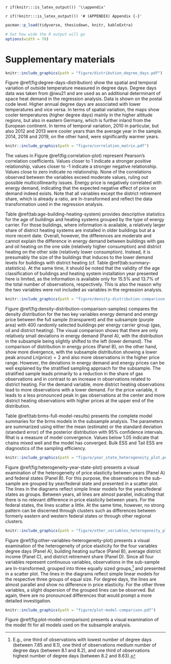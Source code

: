 <!--
Appendix
-->

`r if(knitr:::is_latex_output()) '\\appendix'`

`r if(!knitr:::is_latex_output()) '# (APPENDIX) Appendix {-}'` 

```r
pacman::p_load(tidyverse, thesisdown, knitr, kableExtra)

# Set how wide the R output will go
options(width = 70)
```

# Supplementary materials

\singlespacing
\newpage

```r
knitr::include_graphics(path = "figure/distribution_degree_days.pdf")
```


\noindent
Figure \@ref(fig:degree-days-distribution) show the spatial and temporal variation of outside temperature measured in degree days. Degree days data was taken from @iwu21 and are used as an additional determinant of space heat demand in the regression analysis. Data is shown on the postal code level. Higher annual degree days are associated with lower temperatures and vice versa. In terms of spatial variation, the maps show cooler temperatures (higher degree days) mainly in the higher altitude regions, but also in eastern Germany, which is further inland from the European continent. In terms of temporal variation, 2010 in particular, but also 2012 and 2013 were cooler years than the average year in the sample. 2014, 2018 and 2019, on the other hand, were significantly warmer years.

\newpage

```r
knitr::include_graphics(path = "figure/correlation_matrix.pdf")
```
\noindent
The values in Figure \@ref(fig:correlation-plot) represent Pearson's correlation coefficients. Values closer to 1 indicate a stronger positive relationship, values closer to -1 indicate a stronger negative relationship. Values close to zero indicate no relationship. None of the correlations observed between the variables exceed moderate values, ruling out possible multicollinearity issues. Energy price is negatively correlated with energy demand, indicating that the expected negative effect of price on demand indeed exists. Note that all variables except the district retirement share, which is already a ratio, are ln-transformed and reflect the data transformation used in the regression analysis.

\newpage


\begin{table}[]
\centering
\caption{Descriptive statistics for age of buildings and heating systems}
\label{tab:age-building-heating-system}
\resizebox{\textwidth}{!}{%
\begin{tabular}{@{}lllll@{}}
\toprule
Variable &
  \begin{tabular}[c]{@{}l@{}}Overall\\ N = 2,718,246\end{tabular} &
  \begin{tabular}[c]{@{}l@{}}Gas\\ N = 1,647,563\end{tabular} &
  \begin{tabular}[c]{@{}l@{}}Oil\\ N = 802,451\end{tabular} &
  \begin{tabular}[c]{@{}l@{}}District heating\\ N = 268,232\end{tabular} \\ \midrule
                                      &                    &                 &               &               \\
{\ul Building construction year}      &                    &                 &               &               \\
Until 1918                            & 34,536 (9.5\%)     & 22,004 (10.0\%) & 6,622 (6.1\%) & 5,910 (17\%)  \\
1919-1948                             & 22,652 (6.2\%)     & 14,494 (6.6\%)  & 4,742 (4.3\%) & 3,416 (9.7\%) \\
1949-1978                             & 121,949 (33\%)     & 68,253 (31\%)   & 42,973 (39\%) & 10,723 (30\%) \\
1979-1995                             & 126,299 (35\%)     & 76,869 (35\%)   & 40,072 (37\%) & 9,358 (26\%)  \\
1996-2009                             & 58,582 (16\%)      & 38,409 (17\%)   & 14,411 (13\%) & 5,762 (16\%)  \\
After 2010                            & 1,172 (0.3\%)      & 738 (0.3\%)     & 288 (0.3\%)   & 146 (0.4\%)   \\
(Missing)                             & 2,353,056          & 1,426,796       & 693,343       & 232,917       \\
                                      &                    &                 &               &               \\
\multicolumn{2}{l}{{\ul Heating system installation year}} &                 &               &               \\
Until 1978                            & 11,486 (3.5\%)     & 6,360 (3.2\%)   & 4,296 (4.5\%) & 830 (2.6\%)   \\
1979-1995                             & 118,401 (36\%)     & 71,848 (36\%)   & 36,359 (38\%) & 10,194 (32\%) \\
1996-2009                             & 151,172 (46\%)     & 93,734 (47\%)   & 41,161 (43\%) & 16,277 (51\%) \\
After 2010                            & 46,556 (14\%)      & 27,564 (14\%)   & 14,532 (15\%) & 4,460 (14\%)  \\
(Missing)                             & 2,390,631          & 1,448,057       & 706,103       & 236,471       \\
                                      &                    &                 &               &               \\ \midrule
\textit{Note: n (\%)}                 &                    &                 &               &               \\ \bottomrule
\end{tabular}%
}
\end{table}

\noindent
Table \@ref(tab:age-building-heating-system) provides descriptive statistics for the age of buildings and heating systems grouped by the type of energy carrier. For those buildings, where information is available, a relatively larger share of district heating systems are installed in older buildings but at a more recent date. Overall, however, the differences are moderate and cannot explain the difference in energy demand between buildings with gas and oil heating on the one side (relatively higher consumption) and district heating on the other side (relatively lower consumption). Instead, it is presumably the size of the buildings that induces to the lower demand levels for buildings with district heating (cf. Table \@ref(tab:summary-statistics). At the same time, it should be noted that the validity of the age classification of buildings and heating system installation year presented here is limited, as the information is available only for 15.5% and 13.7% of the total number of observations, respectively. This is also the reason why the two variables were not included as variables in the regression analysis.

\newpage


```r
knitr::include_graphics(path = "figure/density-distribution-comparison-samples.pdf")
```

\noindent
Figure \@ref(fig:density-distribution-comparison-samples) compares the density distribution for the two key variables energy demand and energy price between the full sample (transparent) and the subsample (purple area) with 400 randomly selected buildings per energy carrier group (gas, oil and district heating). The visual comparison shows that there are only relatively small deviations in energy demand (Panel A), with the distribution in the subsample being slightly shifted to the left (lower demand). The comparison of distribution in energy prices (Panel B), on the other hand, show more divergence, with the subsample distribution showing a lower peak around $Ln(price) = 2$ and also more observations in the higher price range. However, the deviations in energy demand and energy prices can be well explained by the stratified sampling approach for the subsample. The stratified sample leads primarily to a reduction in the share of gas observations and in contrast to an increase in observations related to district heating. For the demand variable, more district heating observations lead to more observations with a lower demand. For the price variable, it leads to a less pronounced peak in gas observations at the center and more district heating observations with higher prices at the upper end of the distribution.

\newpage

\tiny

\begin{longtable}[c]{lrrrrrrr}
\caption{Complete model summaries for Specifications in subsample analysis}
\label{tab:brms-full-model-results}\\
\cline{2-8}
 & \multicolumn{1}{c}{\textbf{Estimate}} & \multicolumn{1}{c}{\textbf{Est.Error}} & \multicolumn{1}{c}{\textbf{l-95\% CI}} & \multicolumn{1}{c}{\textbf{u-95\% CI}} & \multicolumn{1}{c}{\textbf{Rhat}} & \multicolumn{1}{c}{\textbf{Bulk ESS}} & \multicolumn{1}{c}{\textbf{Tail ESS}} \\ \cline{2-8} 
\endfirsthead
%
\endhead
%
\hline
\endfoot
%
\endlastfoot
%
 &  &  &  &  &  &  &  \\ \hline
\textbf{B.1} &  &  &  &  &  &  &  \\
{\ul \textit{Population-Level-Effects:}} &  &  &  &  &  &  &  \\
Intercept & 5.75 & 0.03 & 5.69 & 5.82 & 1.00 & 3240 & 2312 \\
ln(Price) & -0.56 & 0.01 & -0.59 & -0.53 & 1.00 & 3240 & 2432 \\ \hline
 &  &  &  &  &  &  &  \\ \hline
\textbf{B.2} &  &  &  &  &  &  &  \\
{\ul \textit{Population-Level-Effects:}} &  &  &  &  &  &  &  \\
Intercept & 4.93 & 0.49 & 3.94 & 5.89 & 1.00 & 3423 & 2799 \\
ln(Price) & -0.41 & 0.02 & -0.45 & -0.38 & 1.00 & 2740 & 2644 \\
ln(Degree.days) & 0.57 & 0.04 & 0.50 & 0.65 & 1.00 & 4404 & 2986 \\
ln(Heating.surface) & -0.15 & 0.01 & -0.16 & -0.14 & 1.00 & 3662 & 3067 \\
Carrier.group.oil & 0.04 & 0.01 & 0.02 & 0.06 & 1.00 & 3633 & 2650 \\
Carrier.group.district.heating & -0.06 & 0.01 & -0.09 & -0.03 & 1.00 & 2588 & 2890 \\
ln(District.income) & -0.35 & 0.03 & -0.41 & -0.29 & 1.00 & 4126 & 2746 \\
ln(Pop.density) & 0.05 & 0.00 & 0.04 & 0.05 & 1.00 & 3955 & 3125 \\
District.retire & -0.05 & 0.17 & -0.37 & 0.28 & 1.00 & 4222 & 3258 \\ \hline
 &  &  &  &  &  &  &  \\ \hline
\textbf{BM.1} &  &  &  &  &  &  &  \\
{\ul \textit{Population-Level-Effects:}} &  &  &  &  &  &  &  \\
Intercept & 5.31 & 0.04 & 5.23 & 5.39 & 1.00 & 1141 & 1800 \\
ln(Price) & -0.33 & 0.02 & -0.36 & -0.30 & 1.00 & 1565 & 1970 \\
 &  &  &  &  &  &  &  \\
{\ul \textit{Group-Level-Effects:}} &  &  &  &  &  &  &  \\
$\sim$id (Number of levels: 1200) &  &  &  &  &  &  &  \\
sd(Intercept) & 0.36 & 0.01 & 0.34 & 0.37 & 1.00 & 482 & 990 \\
 &  &  &  &  &  &  &  \\
$\sim$year (Number of levels: 13) &  &  &  &  &  &  &  \\
sd(Intercept) & 0.09 & 0.02 & 0.06 & 0.14 & 1.01 & 745 & 1844 \\ \hline
 &  &  &  &  &  &  &  \\ \hline
\textbf{BM.2} &  &  &  &  &  &  &  \\
{\ul \textit{Population-Level-Effects:}} &  &  &  &  &  &  &  \\
Intercept & 1.65 & 0.77 & 0.12 & 3.14 & 1.01 & 471 & 1247 \\
ln(Price) & -0.30 & 0.02 & -0.33 & -0.27 & 1.00 & 2318 & 2796 \\
ln(Degree.days) & 0.69 & 0.05 & 0.60 & 0.79 & 1.00 & 1378 & 1915 \\
Carrier.group.oil & 0.06 & 0.02 & 0.02 & 0.10 & 1.01 & 443 & 1067 \\
Carrier.group.district.heating & -0.12 & 0.02 & -0.16 & -0.08 & 1.02 & 401 & 930 \\
ln(District.income) & -0.20 & 0.06 & -0.32 & -0.08 & 1.01 & 364 & 934 \\
District.retire & -0.18 & 0.25 & -0.67 & 0.30 & 1.01 & 660 & 1176 \\
 &  &  &  &  &  &  &  \\
{\ul \textit{Group-Level-Effects:}} &  &  &  &  &  &  &  \\
$\sim$id (Number of levels: 1200) &  &  &  &  &  &  &  \\
sd(Intercept) & 0.35 & 0.01 & 0.34 & 0.37 & 1.01 & 461 & 855 \\
 &  &  &  &  &  &  &  \\
$\sim$year (Number of levels: 13) &  &  &  &  &  &  &  \\
sd(Intercept) & 0.03 & 0.01 & 0.02 & 0.05 & 1.00 & 1013 & 1516 \\ \hline
 &  &  &  &  &  &  &  \\ \hline
\textbf{BM.2 Lagged} &  &  &  &  &  &  &  \\
{\ul \textit{Population-Level-Effects:}} &  &  &  &  &  &  &  \\
Intercept & 0.88 & 0.92 & -0.97 & 2.70 & 1.01 & 532 & 975 \\
ln(Price, lagged t-1) & -0.16 & 0.02 & -0.20 & -0.12 & 1.00 & 2254 & 2452 \\
ln(Degree.days) & 0.72 & 0.06 & 0.60 & 0.83 & 1.01 & 1251 & 1975 \\
Carrier.group.oil & 0.04 & 0.02 & 0.00 & 0.09 & 1.01 & 364 & 617 \\
Carrier.group.district.heating & -0.20 & 0.02 & -0.25 & -0.16 & 1.00 & 460 & 903 \\
ln(District.income) & -0.17 & 0.07 & -0.31 & -0.03 & 1.01 & 455 & 963 \\
District.retire & -0.33 & 0.28 & -0.86 & 0.22 & 1.00 & 586 & 1219 \\
 &  &  &  &  &  &  &  \\
{\ul \textit{Group-Level-Effects:}} &  &  &  &  &  &  &  \\
$\sim$id (Number of levels: 1164) &  &  &  &  &  &  &  \\
sd(Intercept) & 0.36 & 0.01 & 0.34 & 0.37 & 1.00 & 506 & 866 \\
 &  &  &  &  &  &  &  \\
$\sim$year (Number of levels: 11) &  &  &  &  &  &  &  \\
sd(Intercept) & 0.03 & 0.01 & 0.02 & 0.05 & 1.00 & 1116 & 1753 \\ \hline
 &  &  &  &  &  &  &  \\ \hline
\textbf{BM.3} &  &  &  &  &  &  &  \\
{\ul \textit{Population-Level-Effects:}} &  &  &  &  &  &  &  \\
Intercept & 2.13 & 0.77 & 0.65 & 3.71 & 1.01 & 557 & 1248 \\
ln(Price) & -0.35 & 0.03 & -0.40 & -0.29 & 1.00 & 1309 & 2241 \\
ln(Degree.days) & 0.68 & 0.05 & 0.58 & 0.78 & 1.01 & 1106 & 1872 \\
Carrier.group.oil & -0.32 & 0.06 & -0.44 & -0.19 & 1.01 & 1175 & 2149 \\
Carrier.group.district.heating & 0.31 & 0.08 & 0.15 & 0.46 & 1.00 & 1139 & 1866 \\
ln(District.income) & -0.23 & 0.06 & -0.35 & -0.12 & 1.02 & 426 & 651 \\
District.retire & -0.18 & 0.27 & -0.71 & 0.34 & 1.01 & 370 & 924 \\
ln(Price):Carrier.group.oil & 0.19 & 0.03 & 0.13 & 0.26 & 1.00 & 1441 & 2276 \\
ln(Price):Carrier.group.district.heating & -0.18 & 0.04 & -0.25 & -0.11 & 1.00 & 1202 & 2009 \\
 &  &  &  &  &  &  &  \\
{\ul \textit{Group-Level-Effects:}} &  &  &  &  &  &  &  \\
$\sim$id (Number of levels: 1200) &  &  &  &  &  &  &  \\
sd(Intercept) & 0.35 & 0.01 & 0.33 & 0.36 & 1.01 & 386 & 687 \\
 &  &  &  &  &  &  &  \\
$\sim$year (Number of levels: 13) &  &  &  &  &  &  &  \\
sd(Intercept) & 0.03 & 0.01 & 0.01 & 0.04 & 1.00 & 912 & 1752 \\ \hline
\end{longtable}

\normalsize

\noindent
Table \@ref(tab:brms-full-model-results) presents the complete model summaries for the brms models in the subsample analysis. The parameters are summarized using either the mean (estimate) or the standard deviation (standard error) of the posterior distribution with 95% confidence intervals. Rhat is a measure of model convergence. Values below 1.05 indicate that chains mixed well and the model has converged. Bulk ESS and Tail ESS are diagnostics of the sampling efficiency.

\newpage

```r
knitr::include_graphics(path = "figure/year_state_heterogeneity_plot.pdf")
```
\noindent
Figure \@ref(fig:heterogeneity-year-state-plot) presents a visual examination of the heterogeneity of price elasticity between years (Panel A) and federal states (Panel B). For this purpose, the observations in the sub-sample are grouped by year/federal state and presented in a scatter plot. The lines in the diagrams reflect simple linear models for the years/federal states as groups. Between years, all lines are almost parallel, indicating that there is no relevant difference in price elasticity between years. For the federal states, the lines scatter a little. At the same time, however, no strong pattern can be discerned through clusters such as differences between formerly eastern and western federal states or through other regional clusters.

\newpage

```r
knitr::include_graphics(path = "figure/other_variables_heterogeneity_plot.pdf")
```
\noindent
Figure \@ref(fig:other-variables-heterogeneity-plot) presents a visual examination of the heterogeneity of price elasticity for the four variables degree days (Panel A), building heating surface (Panel B), average district income (Panel C), and district retirement share (Panel D). Since all four variables represent continuous variables, observations in the sub-sample are ln-transformed, grouped into three equally sized groups,[^99] and presented in a scatter plot. The lines in the diagrams reflect simple linear models for the respective three groups of equal size. For degree days, the lines are almost parallel and show no difference in price elasticity. For the other three variables, a slight dispersion of the grouped lines can be observed. But again, there are no pronounced differences that would prompt a more detailed investigation.

[^99]: E.g., one third of observations with lowest number of degree days (between 7.85 and 8.1), one third of observations medium number of degree days (between 8.1 and 8.2), and one third of observations highest number of degree days (between 8.2 and 8.63).

\newpage

```r
knitr::include_graphics(path = "figure/plot-model-comparison.pdf")
```
\noindent
Figure \@ref(fig:plot-model-comparison) presents a visual examination of the model fit for all models used on the subsample analysis.

\newpage


